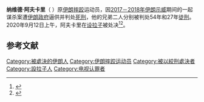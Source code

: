 {{Infobox athlete
| name = 納维德·阿夫卡里
| image = Navid Afkari.jpg
| image_size = 
| caption = 
| birth_name = 
| birth_date = 1993
| birth_place = {{flag|伊朗}}[[設拉子|設拉子]]
| death_date = {{flag|伊朗}}[[設拉子|設拉子]] {{death date and age|2020|9|12|1993|mf=y}}
| death_place = 阿德爾·阿巴德監獄（Adel-Abad prison）
| resting_place = Sangar, Sepidan
| module = {{Infobox person|child=yes
| resting_place_coordinates = 
| residence = 
| nationality = 伊朗
| criminal_charge = 侮辱領導人、對伊斯蘭共和國、{{tsl|en|Hirabah|希拉巴}}進行宣傳、擾亂公共秩序、組織一個團體、參加抗議活動、殺害安全人員<ref>{{Cite web|title=Iran sentences tortured protester to death; 2 brothers to 81 years of prison|url=https://irannewswire.org/iran-sentences-tortured-protester-to-death-2-brothers-to-81-years-of-prison/|accessdate=2020-09-15|date=2020-08-28|work=Iran News Wire|language=en-US}}</ref>
| criminal_penalty = 死刑
| criminal_status = 已執行
| alma_mater = 
| employer = 
| occupation = [[摔跤|摔跤]]運動員
| years_active = 2005–2015
| known_for = 
| party = 
| footnotes = 
}}
}}
'''纳维德·阿夫卡里'''（{{lang-fa|نوید افکاری}} {{bd|1993年||2020年|9月12日|catIdx=Afkari}}）原[[伊朗|伊朗]][[摔跤|摔跤]]运动员，因[[2017－2018年伊朗示威|2017－2018年伊朗示威]]期间的一起谋杀案遭[[伊朗#政治|伊朗政府]]逼供并判处[[死刑|死刑]]，他的兄弟二人分别被判处54年和27年[[有期徒刑|徒刑]]。2020年9月12日上午，阿夫卡里在[[設拉子|设拉子]]被处决<ref name="BBC1">{{Cite news|title=Navid Afkari: Iran executes young wrestler despite global outcry|url=https://www.bbc.co.uk/news/world-middle-east-54129949|newspaper=BBC News|date=2020-09-12|accessdate=2020-09-15|language=en-GB}}</ref><ref name="CNN1">{{Cite web|title=Iranian champion wrestler Navid Afkari executed despite international campaign|url=https://edition.cnn.com/2020/09/12/sport/iran-wrestler-navid-afkari-executed-intl/index.html|accessdate=2020-09-15|last=CNN|first=Artemis Moshtaghian, Ramin Mostaghim and Ivana Kottasová|work=CNN}}</ref>。

==参考文献==
{{reflist}}
{{Sport-bio-stub}}

{{DEFAULTSORT: Afkari, Navid}}
[[Category:被處決的伊朗人|Category:被處決的伊朗人]]
[[Category:伊朗摔跤运动员|Category:伊朗摔跤运动员]]
[[Category:被以絞刑處決者|Category:被以絞刑處決者]]
[[Category:設拉子人|Category:設拉子人]]
[[Category:电视认罪者|Category:电视认罪者]]